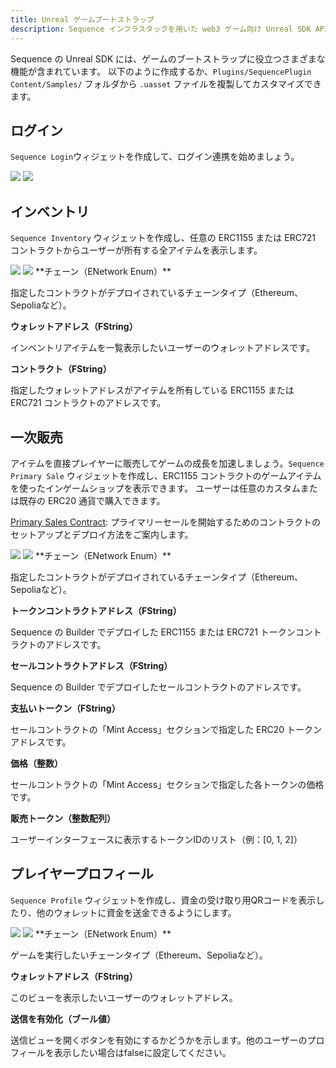 ```yaml
---
title: Unreal ゲームブートストラップ
description: Sequence インフラスタックを用いた web3 ゲーム向け Unreal SDK API のブロックチェーン読み取りに関するドキュメントです。
---
```


Sequence の Unreal SDK には、ゲームのブートストラップに役立つさまざまな機能が含まれています。
以下のように作成するか、`Plugins/SequencePlugin Content/Samples/` フォルダから `.uasset` ファイルを複製してカスタマイズできます。

## ログイン
`Sequence Login`ウィジェットを作成して、ログイン連携を始めましょう。

<Frame>
  <img src="/images/unreal/boilerplate_login.png" />
</Frame>

<Frame>
  <img src="/images/unreal/create_login.png" />
</Frame>

## インベントリ
`Sequence Inventory` ウィジェットを作成し、任意の ERC1155 または ERC721 コントラクトからユーザーが所有する全アイテムを表示します。

<Frame>
  <img src="/images/unreal/boilerplate_inventory.png" />
</Frame>

<Frame>
  <img src="/images/unreal/feature_inventory.png" />
</Frame>

<Accordion title="パラメータ">
  **チェーン（ENetwork Enum）**

  指定したコントラクトがデプロイされているチェーンタイプ（Ethereum、Sepoliaなど）。

  **ウォレットアドレス（FString）**

  インベントリアイテムを一覧表示したいユーザーのウォレットアドレスです。

  **コントラクト（FString）**

  指定したウォレットアドレスがアイテムを所有している ERC1155 または ERC721 コントラクトのアドレスです。
</Accordion>

## 一次販売
アイテムを直接プレイヤーに販売してゲームの成長を加速しましょう。`Sequence Primary Sale` ウィジェットを作成し、ERC1155 コントラクトのゲームアイテムを使ったインゲームショップを表示できます。
ユーザーは任意のカスタムまたは既存の ERC20 通貨で購入できます。

[Primary Sales Contract](/solutions/builder/contracts/deploy-primary-sales-contract/): プライマリーセールを開始するためのコントラクトのセットアップとデプロイ方法をご案内します。

<Frame>
  <img src="/images/unreal/boilerplate_shop.png" />
</Frame>

<Frame>
  <img src="/images/unreal/feature_sale.png" />
</Frame>

<Accordion title="パラメータ">
  **チェーン（ENetwork Enum）**

  指定したコントラクトがデプロイされているチェーンタイプ（Ethereum、Sepoliaなど）。

  **トークンコントラクトアドレス（FString）**

  Sequence の Builder でデプロイした ERC1155 または ERC721 トークンコントラクトのアドレスです。

  **セールコントラクトアドレス（FString）**

  Sequence の Builder でデプロイしたセールコントラクトのアドレスです。

  **支払いトークン（FString）**

  セールコントラクトの「Mint Access」セクションで指定した ERC20 トークンアドレスです。

  **価格（整数）**

  セールコントラクトの「Mint Access」セクションで指定した各トークンの価格です。

  **販売トークン（整数配列）**

  ユーザーインターフェースに表示するトークンIDのリスト（例：\[0, 1, 2]）
</Accordion>

## プレイヤープロフィール
`Sequence Profile` ウィジェットを作成し、資金の受け取り用QRコードを表示したり、他のウォレットに資金を送金できるようにします。

<Frame>
  <img src="/images/unreal/boilerplate_profile.png" />
</Frame>

<Frame>
  <img src="/images/unreal/feature_wallet.png" />
</Frame>

<Accordion title="パラメータ">
  **チェーン（ENetwork Enum）**

  ゲームを実行したいチェーンタイプ（Ethereum、Sepoliaなど）。

  **ウォレットアドレス（FString）**

  このビューを表示したいユーザーのウォレットアドレス。

  **送信を有効化（ブール値）**

  送信ビューを開くボタンを有効にするかどうかを示します。他のユーザーのプロフィールを表示したい場合はfalseに設定してください。
</Accordion>